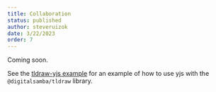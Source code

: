 ```yaml
---
title: Collaboration
status: published
author: steveruizok
date: 3/22/2023
order: 7
---
```


Coming soon.

See the [tldraw-yjs example](https://github.com/tldraw/tldraw-yjs-example) for an example of how to use yjs with the `@digitalsamba/tldraw` library.
